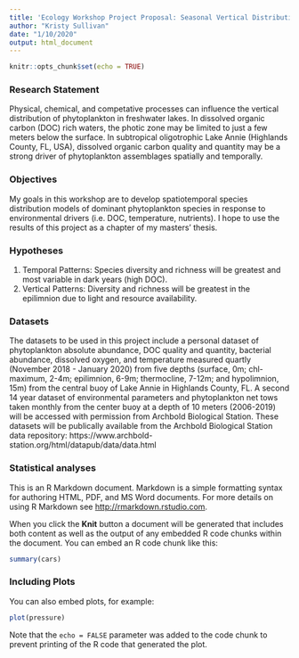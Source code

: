 ---
title: 'Ecology Workshop Project Proposal: Seasonal Vertical Distribution of Phytoplankton in a Subtropical Dystrophic Lake'
author: "Kristy Sullivan"
date: "1/10/2020"
output: html_document
---

```{r setup, include=FALSE}
knitr::opts_chunk$set(echo = TRUE)
```

### Research Statement

Physical, chemical, and competative processes can influence the vertical distribution of phytoplankton in freshwater lakes. In dissolved organic carbon (DOC) rich waters, the photic zone may be limited to just a few meters below the surface. In subtropical oligotrophic Lake Annie (Highlands County, FL, USA), dissolved organic carbon quality and quantity may be a strong driver of phytoplankton assemblages spatially and temporally.

### Objectives

My goals in this workshop are to develop spatiotemporal species distribution models of dominant phytoplankton species in response to environmental drivers (i.e. DOC, temperature, nutrients). I hope to use the results of this project as a chapter of my masters' thesis.

### Hypotheses

1. Temporal Patterns: Species diversity and richness will be greatest and most variable in dark years (high DOC).
2. Vertical Patterns: Diversity and richness will be greatest in the epilimnion due to light and resource availability.

### Datasets

The datasets to be used in this project include a personal dataset of phytoplankton absolute abundance, DOC quality and quantity, bacterial abundance, dissolved oxygen, and temperature measured quartly (November 2018 - January 2020) from five depths (surface, 0m; chl-maximum, 2-4m; epilimnion, 6-9m; thermocline, 7-12m; and hypolimnion, 15m) from the central buoy of Lake Annie in Highlands County, FL. A second 14 year dataset of environmental parameters and phytoplankton net tows taken monthly from the center buoy at a depth of 10 meters (2006-2019) will be accessed with permission from Archbold Biological Station. These datasets will be publically available from the Archbold Biological Station data repository: https://www.archbold-station.org/html/datapub/data/data.html

### Statistical analyses

This is an R Markdown document. Markdown is a simple formatting syntax for authoring HTML, PDF, and MS Word documents. For more details on using R Markdown see <http://rmarkdown.rstudio.com>.

When you click the **Knit** button a document will be generated that includes both content as well as the output of any embedded R code chunks within the document. You can embed an R code chunk like this:

```{r cars}
summary(cars)
```

### Including Plots

You can also embed plots, for example:

```{r pressure, echo=FALSE}
plot(pressure)
```

Note that the `echo = FALSE` parameter was added to the code chunk to prevent printing of the R code that generated the plot.
